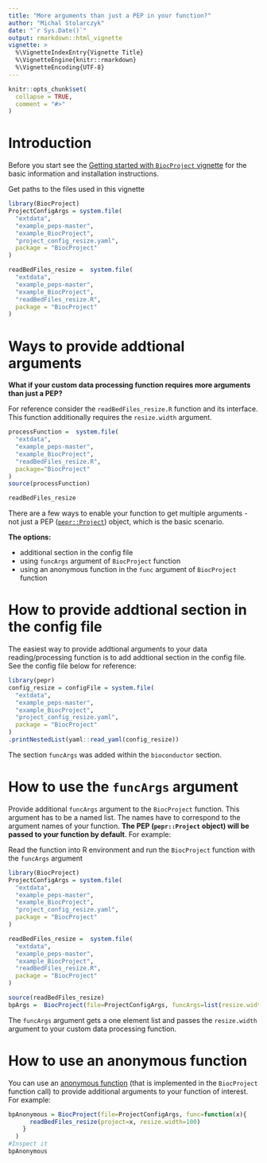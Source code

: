 ```yaml
---
title: "More arguments than just a PEP in your function?"
author: "Michal Stolarczyk"
date: "`r Sys.Date()`"
output: rmarkdown::html_vignette
vignette: >
  %\VignetteIndexEntry{Vignette Title}
  %\VignetteEngine{knitr::rmarkdown}
  %\VignetteEncoding{UTF-8}
---
```


```r
knitr::opts_chunk$set(
  collapse = TRUE,
  comment = "#>"
)
```

# Introduction

Before you start see the [Getting started with `BiocProject` vignette](./1getStarted.html) for the basic information and installation instructions.

Get paths to the files used in this vignette
```r
library(BiocProject)
ProjectConfigArgs = system.file(
  "extdata",
  "example_peps-master",
  "example_BiocProject",
  "project_config_resize.yaml",
  package = "BiocProject"
)

readBedFiles_resize =  system.file(
  "extdata",
  "example_peps-master",
  "example_BiocProject",
  "readBedFiles_resize.R",
  package = "BiocProject"
)
```

# Ways to provide addtional arguments

**What if your custom data processing function requires more arguments than just a PEP?**

For reference consider the `readBedFiles_resize.R` function and its interface. This function additionally requires the `resize.width` argument. 
```r
processFunction =  system.file(
  "extdata",
  "example_peps-master",
  "example_BiocProject",
  "readBedFiles_resize.R",
  package="BiocProject"
)
source(processFunction)
```
```r
readBedFiles_resize
```
There are a few ways to enable your function to get multiple arguments - not just a PEP ([`pepr::Project`](http://code.databio.org/pepr/reference/Project-class.html)) object, which is the basic scenario.

**The options:**

- additional section in the config file
- using `funcArgs` argument of `BiocProject` function
- using an anonymous function in the `func` argument of `BiocProject` function

# How to provide addtional section in the config file

The easiest way to provide addtional arguments to your data reading/processing function is to add addtional section in the config file. See the config file below for reference:

```r
library(pepr)
config_resize = configFile = system.file(
  "extdata",
  "example_peps-master",
  "example_BiocProject",
  "project_config_resize.yaml",
  package = "BiocProject"
)
.printNestedList(yaml::read_yaml(config_resize))
```

The section `funcArgs` was added within the `bioconductor` section.

# How to use the `funcArgs` argument

Provide additional `funcArgs` argument to the `BiocProject` function. This argument has to be a named list. The names have to correspond to the argument names of your function. **The PEP (`pepr::Project` object)  will be passed to your function by default**. For example:


Read the function into R environment and run the `BiocProject` function with the `funcArgs` argument
```r
library(BiocProject)
ProjectConfigArgs = system.file(
  "extdata",
  "example_peps-master",
  "example_BiocProject",
  "project_config_resize.yaml",
  package = "BiocProject"
)

readBedFiles_resize =  system.file(
  "extdata",
  "example_peps-master",
  "example_BiocProject",
  "readBedFiles_resize.R",
  package = "BiocProject"
)
```
```r
source(readBedFiles_resize)
bpArgs =  BiocProject(file=ProjectConfigArgs, funcArgs=list(resize.width=100))
```
The `funcArgs` argument gets a one element list and passes the `resize.width` argument to your custom data processing function.


# How to use an anonymous function

You can use an [anonymous function](https://en.wikipedia.org/wiki/Anonymous_function) (that is implemented in the `BiocProject` function call) to provide additional arguments to your function of interest. For example:

```r
bpAnonymous = BiocProject(file=ProjectConfigArgs, func=function(x){
      readBedFiles_resize(project=x, resize.width=100)
    }
  )
#Inspect it
bpAnonymous
```